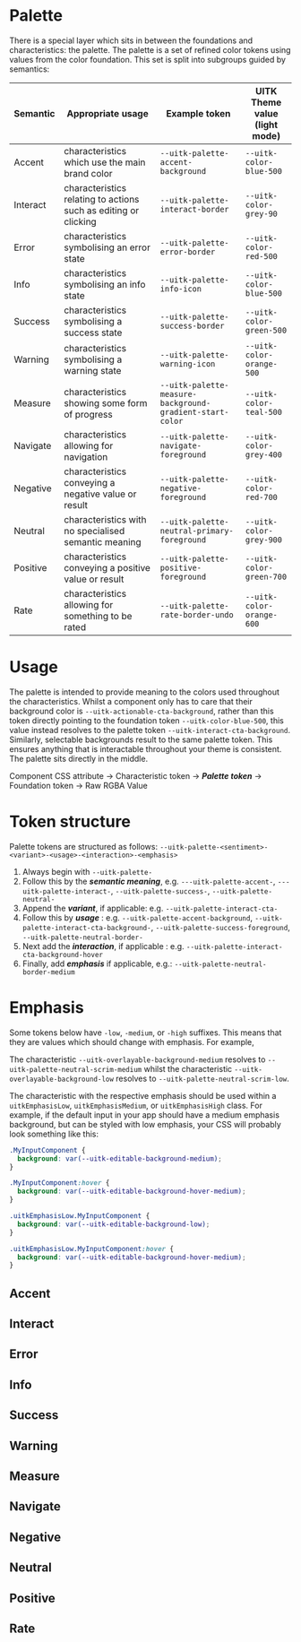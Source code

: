 
<Meta title="Documentation/Styles and Theming/Palette" />

# Palette

There is a special layer which sits in between the foundations and characteristics: the palette. The palette is a set of refined color tokens using values from the color foundation. This set is split into subgroups guided by semantics:

| Semantic | Appropriate usage                                               | Example token                                            | UITK Theme value<br /> (light mode) |
| -------- | --------------------------------------------------------------- | -------------------------------------------------------- | ----------------------------------- |
| Accent   | characteristics which use the main brand color                  | `--uitk-palette-accent-background`                       | `--uitk-color-blue-500`             |
| Interact | characteristics relating to actions such as editing or clicking | `--uitk-palette-interact-border`                         | `--uitk-color-grey-90`              |
| Error    | characteristics symbolising an error state                      | `--uitk-palette-error-border`                            | `--uitk-color-red-500`              |
| Info     | characteristics symbolising an info state                       | `--uitk-palette-info-icon`                               | `--uitk-color-blue-500`             |
| Success  | characteristics symbolising a success state                     | `--uitk-palette-success-border`                          | `--uitk-color-green-500`            |
| Warning  | characteristics symbolising a warning state                     | `--uitk-palette-warning-icon`                            | `--uitk-color-orange-500`           |
| Measure  | characteristics showing some form of progress                   | `--uitk-palette-measure-background-gradient-start-color` | `--uitk-color-teal-500`             |
| Navigate | characteristics allowing for navigation                         | `--uitk-palette-navigate-foreground`                     | `--uitk-color-grey-400`             |
| Negative | characteristics conveying a negative value or result            | `--uitk-palette-negative-foreground`                     | `--uitk-color-red-700`              |
| Neutral  | characteristics with no specialised semantic meaning            | `--uitk-palette-neutral-primary-foreground`              | `--uitk-color-grey-900`             |
| Positive | characteristics conveying a positive value or result            | `--uitk-palette-positive-foreground`                     | `--uitk-color-green-700`            |
| Rate     | characteristics allowing for something to be rated              | `--uitk-palette-rate-border-undo`                        | `--uitk-color-orange-600`           |

# Usage

The palette is intended to provide meaning to the colors used throughout the characteristics. Whilst a component only has to care that their background color is `--uitk-actionable-cta-background`, rather than this token directly pointing to the foundation token `--uitk-color-blue-500`, this value instead resolves to the palette token `--uitk-interact-cta-background`. Similarly, selectable backgrounds result to the same palette token. This ensures anything that is interactable throughout your theme is consistent. The palette sits directly in the middle.

Component CSS attribute &#8594; Characteristic token &#8594; **_Palette token_** &#8594; Foundation token &#8594; Raw RGBA Value

# Token structure

Palette tokens are structured as follows: `--uitk-palette-<sentiment>-<variant>-<usage>-<interaction>-<emphasis>`

1. Always begin with `--uitk-palette-`
2. Follow this by the **_semantic meaning_**, e.g. `---uitk-palette-accent-`, `---uitk-palette-interact-`, `--uitk-palette-success-`, `--uitk-palette-neutral-`
3. Append the **_variant_**, if applicable: e.g. `--uitk-palette-interact-cta-`
4. Follow this by **_usage_** : e.g. `--uitk-palette-accent-background`, `--uitk-palette-interact-cta-background-`, `--uitk-palette-success-foreground`, `--uitk-palette-neutral-border-`
5. Next add the **_interaction_**, if applicable : e.g. `--uitk-palette-interact-cta-background-hover`
6. Finally, add **_emphasis_** if applicable, e.g.: `--uitk-palette-neutral-border-medium`

# Emphasis

Some tokens below have `-low`, `-medium`, or `-high` suffixes. This means that they are values which should change with emphasis. For example,

The characteristic `--uitk-overlayable-background-medium` resolves to `--uitk-palette-neutral-scrim-medium` whilst the characteristic `--uitk-overlayable-background-low` resolves to `--uitk-palette-neutral-scrim-low`.

The characteristic with the respective emphasis should be used within a `uitkEmphasisLow`, `uitkEmphasisMedium`, or `uitkEmphasisHigh` class. For example, if the default input in your app should have a medium emphasis background, but can be styled with low emphasis, your CSS will probably look something like this:

```css
.MyInputComponent {
  background: var(--uitk-editable-background-medium);
}

.MyInputComponent:hover {
  background: var(--uitk-editable-background-hover-medium);
}

.uitkEmphasisLow.MyInputComponent {
  background: var(--uitk-editable-background-low);
}

.uitkEmphasisLow.MyInputComponent:hover {
  background: var(--uitk-editable-background-hover-medium);
}
```

## Accent

<Canvas>
  <Story name="Accent">
    <DocGrid>
      <ColorBlock colorVar="--uitk-palette-accent-background" />
      <ColorBlock colorVar="--uitk-palette-accent-border" />
      <ColorBlock colorVar="--uitk-palette-accent-foreground" />
    </DocGrid>
  </Story>
</Canvas>

## Interact

<Canvas>
  <Story name="Interact">
    <DocGrid>
      <ColorBlock colorVar="--uitk-palette-interact-background-low" />
      <ColorBlock colorVar="--uitk-palette-interact-background-medium" />
      <ColorBlock colorVar="--uitk-palette-interact-background-high" />
      <ColorBlock colorVar="--uitk-palette-interact-background-disabled-medium" />
      <ColorBlock colorVar="--uitk-palette-interact-background-disabled-high" />
      <ColorBlock colorVar="--uitk-palette-interact-background-hover" />
      <ColorBlock colorVar="--uitk-palette-interact-background-active" />
      <ColorBlock colorVar="--uitk-palette-interact-background-blurSelected" />
      <ColorBlock colorVar="--uitk-palette-interact-border" />
      <ColorBlock colorVar="--uitk-palette-interact-border-hover" />
      <ColorBlock colorVar="--uitk-palette-interact-border-active" />
      <ColorBlock colorVar="--uitk-palette-interact-border-activeDisabled" />
      <ColorBlock colorVar="--uitk-palette-interact-border-disabled" />
      <ColorBlock colorVar="--uitk-palette-interact-border-readonly" />
      <ColorBlock colorVar="--uitk-palette-interact-fill" />
      <ColorBlock colorVar="--uitk-palette-interact-fill-hover" />
      <ColorBlock colorVar="--uitk-palette-interact-fill-partial" />
      <ColorBlock colorVar="--uitk-palette-interact-fill-selected" />
      <ColorBlock colorVar="--uitk-palette-interact-foreground" />
      <ColorBlock colorVar="--uitk-palette-interact-foreground-active" />
      <ColorBlock colorVar="--uitk-palette-interact-foreground-blurSelected" />
      <ColorBlock colorVar="--uitk-palette-interact-foreground-disabled" />
      <ColorBlock colorVar="--uitk-palette-interact-foreground-hover" />
      <ColorBlock colorVar="--uitk-palette-interact-foreground-partial" />
      <ColorBlock colorVar="--uitk-palette-interact-foreground-partialDisabled" />
      <ColorBlock colorVar="--uitk-palette-interact-foreground-activeDisabled" />
      <ColorBlock colorVar="--uitk-palette-interact-stroke" />
      <ColorBlock colorVar="--uitk-palette-interact-stroke-hover" />
      <ColorBlock colorVar="--uitk-palette-interact-stroke-selected" />
      <ColorBlock colorVar="--uitk-palette-interact-cta-background" />
      <ColorBlock colorVar="--uitk-palette-interact-cta-background-hover" />
      <ColorBlock colorVar="--uitk-palette-interact-cta-background-active" />
      <ColorBlock colorVar="--uitk-palette-interact-cta-background-activeDisabled" />
      <ColorBlock colorVar="--uitk-palette-interact-cta-background-disabled" />
      <ColorBlock colorVar="--uitk-palette-interact-cta-foreground" />
      <ColorBlock colorVar="--uitk-palette-interact-cta-foreground-active" />
      <ColorBlock colorVar="--uitk-palette-interact-cta-foreground-disabled" />
      <ColorBlock colorVar="--uitk-palette-interact-cta-foreground-hover" />
      <ColorBlock colorVar="--uitk-palette-interact-primary-background" />
      <ColorBlock colorVar="--uitk-palette-interact-primary-background-hover" />
      <ColorBlock colorVar="--uitk-palette-interact-primary-background-active" />
      <ColorBlock colorVar="--uitk-palette-interact-primary-background-activeDisabled" />
      <ColorBlock colorVar="--uitk-palette-interact-primary-background-disabled" />
      <ColorBlock colorVar="--uitk-palette-interact-primary-foreground" />
      <ColorBlock colorVar="--uitk-palette-interact-primary-foreground-hover" />
      <ColorBlock colorVar="--uitk-palette-interact-primary-foreground-active" />
      <ColorBlock colorVar="--uitk-palette-interact-primary-foreground-activeDisabled" />
      <ColorBlock colorVar="--uitk-palette-interact-primary-foreground-disabled" />
      <ColorBlock colorVar="--uitk-palette-interact-secondary-background" />
      <ColorBlock colorVar="--uitk-palette-interact-secondary-background-hover" />
      <ColorBlock colorVar="--uitk-palette-interact-secondary-background-active" />
      <ColorBlock colorVar="--uitk-palette-interact-secondary-background-activeDisabled" />
      <ColorBlock colorVar="--uitk-palette-interact-secondary-background-disabled" />
      <ColorBlock colorVar="--uitk-palette-interact-secondary-foreground" />
      <ColorBlock colorVar="--uitk-palette-interact-secondary-foreground-hover" />
      <ColorBlock colorVar="--uitk-palette-interact-secondary-foreground-active" />
      <ColorBlock colorVar="--uitk-palette-interact-secondary-foreground-activeDisabled" />
      <ColorBlock colorVar="--uitk-palette-interact-secondary-foreground-disabled" />
    </DocGrid>
  </Story>
</Canvas>

## Error

<Canvas>
  <Story name="Error">
    <DocGrid>
      <ColorBlock colorVar="--uitk-palette-error-background-high" />
      <ColorBlock colorVar="--uitk-palette-error-border" />
      <ColorBlock colorVar="--uitk-palette-error-icon" />
    </DocGrid>
  </Story>
</Canvas>

## Info

<Canvas>
  <Story name="Info">
    <DocGrid>
      <ColorBlock colorVar="--uitk-palette-info-background-high" />
      <ColorBlock colorVar="--uitk-palette-info-border" />
      <ColorBlock colorVar="--uitk-palette-info-icon" />
    </DocGrid>
  </Story>
</Canvas>

## Success

<Canvas>
  <Story name="Success">
    <DocGrid>
      <ColorBlock colorVar="--uitk-palette-success-background-high" />
      <ColorBlock colorVar="--uitk-palette-success-border" />
      <ColorBlock colorVar="--uitk-palette-success-icon" />
    </DocGrid>
  </Story>
</Canvas>

## Warning

<Canvas>
  <Story name="Warning">
    <DocGrid>
      <ColorBlock colorVar="--uitk-palette-warning-background-high" />
      <ColorBlock colorVar="--uitk-palette-warning-border" />
      <ColorBlock colorVar="--uitk-palette-warning-icon" />
    </DocGrid>
  </Story>
</Canvas>

## Measure

<Canvas>
  <Story name="Measure">
    <DocGrid>
      <ColorBlock colorVar="--uitk-palette-measure-background" />
      <ColorBlock colorVar="--uitk-palette-measure-border" />
      <ColorBlock colorVar="--uitk-palette-measure-fill-start-color" />
      <ColorBlock colorVar="--uitk-palette-measure-fill-stop-color" />
      <ColorBlock colorVar="--uitk-palette-measure-fill" />
    </DocGrid>
  </Story>
</Canvas>

## Navigate

<Canvas>
  <Story name="Navigate">
    <DocGrid>
      <ColorBlock colorVar="--uitk-palette-navigate-background-low" />
      <ColorBlock colorVar="--uitk-palette-navigate-background-medium" />
      <ColorBlock colorVar="--uitk-palette-navigate-background-high" />
      <ColorBlock colorVar="--uitk-palette-navigate-background-hover-low" />
      <ColorBlock colorVar="--uitk-palette-navigate-background-hover-medium" />
      <ColorBlock colorVar="--uitk-palette-navigate-background-hover-high" />
      <ColorBlock colorVar="--uitk-palette-navigate-background-active-low" />
      <ColorBlock colorVar="--uitk-palette-navigate-background-active-medium" />
      <ColorBlock colorVar="--uitk-palette-navigate-background-active-high" />
      <ColorBlock colorVar="--uitk-palette-navigate-foreground" />
      <ColorBlock colorVar="--uitk-palette-navigate-foreground-hover" />
      <ColorBlock colorVar="--uitk-palette-navigate-indicator-active" />
      <ColorBlock colorVar="--uitk-palette-navigate-indicator-hover" />
    </DocGrid>
  </Story>
</Canvas>

## Negative

<Canvas>
  <Story name="Negative">
    <DocGrid>
      <ColorBlock colorVar="--uitk-palette-negative-foreground" />
    </DocGrid>
  </Story>
</Canvas>

## Neutral

<Canvas>
  <Story name="Neutral">
    <DocGrid>
      <ColorBlock colorVar="--uitk-palette-neutral-background" />
      <ColorBlock colorVar="--uitk-palette-neutral-background-high" />
      <ColorBlock colorVar="--uitk-palette-neutral-background-low" />
      <ColorBlock colorVar="--uitk-palette-neutral-background-medium" />
      <ColorBlock colorVar="--uitk-palette-neutral-border-low" />
      <ColorBlock colorVar="--uitk-palette-neutral-border-medium" />
      <ColorBlock colorVar="--uitk-palette-neutral-border-high" />
      <ColorBlock colorVar="--uitk-palette-neutral-border-disabled-low" />
      <ColorBlock colorVar="--uitk-palette-neutral-border-disabled-medium" />
      <ColorBlock colorVar="--uitk-palette-neutral-border-disabled-high" />
      <ColorBlock colorVar="--uitk-palette-neutral-highlight" />
      <ColorBlock colorVar="--uitk-palette-neutral-scrim-low" />
      <ColorBlock colorVar="--uitk-palette-neutral-scrim-medium" />
      <ColorBlock colorVar="--uitk-palette-neutral-cta-border" />
      <ColorBlock colorVar="--uitk-palette-neutral-primary-border" />
      <ColorBlock colorVar="--uitk-palette-neutral-primary-foreground" />
      <ColorBlock colorVar="--uitk-palette-neutral-primary-foreground-disabled" />
      <ColorBlock colorVar="--uitk-palette-neutral-secondary-foreground" />
      <ColorBlock colorVar="--uitk-palette-neutral-secondary-foreground-disabled" />
    </DocGrid>
  </Story>
</Canvas>

## Positive

<Canvas>
  <Story name="Positive">
    <DocGrid>
      <ColorBlock colorVar="--uitk-palette-positive-foreground" />
    </DocGrid>
  </Story>
</Canvas>

## Rate

<Canvas>
  <Story name="Rate">
    <DocGrid>
      <ColorBlock colorVar="--uitk-palette-rate-background" />
      <ColorBlock colorVar="--uitk-palette-rate-background-hover" />
      <ColorBlock colorVar="--uitk-palette-rate-background-active" />
      <ColorBlock colorVar="--uitk-palette-rate-background-activeDisabled" />
      <ColorBlock colorVar="--uitk-palette-rate-background-undo" />
      <ColorBlock colorVar="--uitk-palette-rate-border" />
      <ColorBlock colorVar="--uitk-palette-rate-border-hover" />
      <ColorBlock colorVar="--uitk-palette-rate-border-active" />
      <ColorBlock colorVar="--uitk-palette-rate-border-undo" />
    </DocGrid>
  </Story>
</Canvas>
